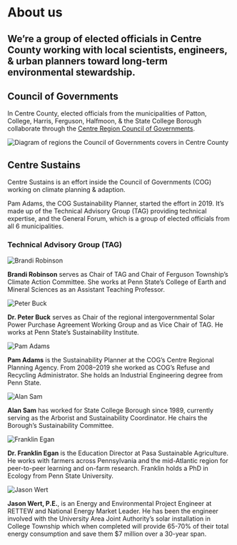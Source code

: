 
# About us

## We’re a group of elected officials in Centre County working with local scientists, engineers, & urban planners toward long-term environmental stewardship.

## Council of Governments

In Centre County, elected officials from the municipalities of Patton, College, Harris, Ferguson, Halfmoon, & the State College Borough
collaborate through the [Centre Region Council of Governments](https://www.crcog.net/).

<img
  src="/cog_region.svg"
  width={960}
  height={512}
  alt="Diagram of regions the Council of Governments covers in Centre County"
/>

## Centre Sustains

Centre Sustains is an effort inside the Council of Governments (COG) working on climate planning & adaption.

Pam Adams, the COG Sustainability Planner, started the effort in 2019. It’s made up of the Technical Advisory Group (TAG) providing technical expertise, and the General Forum, which is a group of elected officials from all 6 municipalities.

<Timeline />

### Technical Advisory Group (TAG)

<Team>

![Brandi Robinson](/tag/brandi_robinson.jpg)

**Brandi Robinson** serves as Chair of TAG and Chair of Ferguson Township’s Climate Action Committee. She works at Penn State’s College of Earth and Mineral Sciences as an Assistant Teaching Professor.

![Peter Buck](/tag/peter_buck.jpg)

**Dr. Peter Buck** serves as Chair of the regional intergovernmental Solar Power Purchase Agreement Working Group and as Vice Chair of TAG. He works at Penn State’s Sustainability Institute.

![Pam Adams](/tag/pam_adams.jpg)

**Pam Adams** is the Sustainability Planner at the COG’s Centre Regional Planning Agency. From 2008–2019 she worked as COG’s Refuse and Recycling Administrator. She holds an Industrial Engineering degree from Penn State.

![Alan Sam](/tag/alan_sam.jpg)

**Alan Sam** has worked for State College Borough since 1989, currently serving as the Arborist and Sustainability Coordinator. He chairs the Borough’s Sustainability Committee.

![Franklin Egan](/tag/franklin_egan.jpg)

**Dr. Franklin Egan** is the Education Director at Pasa Sustainable Agriculture. He works with farmers across Pennsylvania and the mid-Atlantic region for peer-to-peer learning and on-farm research. Franklin holds a PhD in Ecology from Penn State University.

![Jason Wert](/tag/jason_wert.jpg)

**Jason Wert, P.E.**, is an Energy and Environmental Project Engineer at RETTEW and National Energy Market Leader. He has been the engineer involved with the University Area Joint Authority’s solar installation in College Township which when completed will provide 65-70% of their total energy consumption and save them $7 million over a 30-year span.

</Team>
